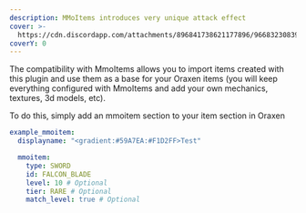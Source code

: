 ```yaml
---
description: MMoItems introduces very unique attack effect
cover: >-
  https://cdn.discordapp.com/attachments/896841738621177896/966832308395049000/unknown.png
coverY: 0
---
```


The compatibility with MmoItems allows you to import items created with this plugin and use them as a base for your Oraxen items (you will keep everything configured with MmoItems and add your own mechanics, textures, 3d models, etc).

To do this, simply add an mmoitem section to your item section in Oraxen

```yaml
example_mmoitem:
  displayname: "<gradient:#59A7EA:#F1D2FF>Test"

  mmoitem:
    type: SWORD
    id: FALCON_BLADE
    level: 10 # Optional
    tier: RARE # Optional
    match_level: true # Optional
```

